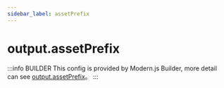 ```yaml
---
sidebar_label: assetPrefix
---
```


# output.assetPrefix

:::info BUILDER
This config is provided by Modern.js Builder, more detail can see [output.assetPrefix](https://modernjs.dev/builder/en/api/config-output.html#output-assetprefix)。
:::


<Main />
